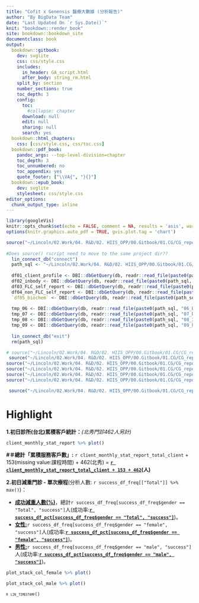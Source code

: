 ```yaml
---
title: "Cofit x Genensis 醫療大數據 (分析報告)"
author: "By BigData Team"
date: "Last Updated On `r Sys.Date()`"
knit: "bookdown::render_book"
site: bookdown::bookdown_site
documentclass: book
output:
  bookdown::gitbook:
    dev: svglite
    css: css/style.css
    includes:
      in_header: GA_script.html
      after_body: string_rm.html
    split_by: section
    number_sections: true
    toc_depth: 3
    config:
      toc:
        #collapse: chapter
      download: null
      edit: null
      sharing: null
      search: yes
  bookdown::html_chapters:
    css: [css/style.css, css/toc.css]
  bookdown::pdf_book:
    pandoc_args: --top-level-division=chapter
    toc_depth: 3
    toc_unnumbered: no
    toc_appendix: yes
    quote_footer: ["\\VA{", "}{}"]
  bookdown::epub_book:
    dev: svglite
    stylesheet: css/style.css
editor_options: 
  chunk_output_type: inline
---
```


```r
library(googleVis)
knitr::opts_chunk$set(echo = FALSE, comment = NA, results = 'asis', warning = FALSE)
options(knitr.graphics.auto_pdf = TRUE, gvis.plot.tag = 'chart')
```

```r
source("~/Lincoln/02.Work/04. R&D/02. HIIS_OPP/00.Gitbook/01.CG/CG_report/rscript/lin_function.R")
  
#Does source() rscript need to move to the same project dir??
  lin_connect_db("connect")
  path_sql <- "~/Lincoln/02.Work/04. R&D/02. HIIS_OPP/00.Gitbook/01.CG/CG_report/sql/"
  
  df01_client_profile <- DBI::dbGetQuery(db, readr::read_file(paste0(path_sql, "01_profile.sql")))
  df02_inbody <- DBI::dbGetQuery(db, readr::read_file(paste0(path_sql, "02_inbody.sql")))
  df03_FLC_self_report <- DBI::dbGetQuery(db, readr::read_file(paste0(path_sql, "03_FLC_self_report.sql")))
  df04_non_FLC_self_report <- DBI::dbGetQuery(db, readr::read_file(paste0(path_sql, "04_non_FLC_self_report.sql")))
  `df05_biochem` <- DBI::dbGetQuery(db, readr::read_file(paste0(path_sql, "05_biochem.sql")))
  
  tmp_06 <- DBI::dbGetQuery(db, readr::read_file(paste0(path_sql, "06_Diet_day.sql")))
  tmp_07 <- DBI::dbGetQuery(db, readr::read_file(paste0(path_sql, "07_Diet_meal.sql")))
  tmp_08 <- DBI::dbGetQuery(db, readr::read_file(paste0(path_sql, "08_3D_scanner.sql")))
  tmp_09 <- DBI::dbGetQuery(db, readr::read_file(paste0(path_sql, "09_hormone.sql")))
  
  lin_connect_db("exit")
  rm(path_sql)
```



```r
# source("~/Lincoln/02.Work/04. R&D/02. HIIS_OPP/00.Gitbook/01.CG/CG_report/rscript/lin_function.R")
 source("~/Lincoln/02.Work/04. R&D/02. HIIS_OPP/00.Gitbook/01.CG/CG_report/rscript/00-read_clinic_list.R")
source("~/Lincoln/02.Work/04. R&D/02. HIIS_OPP/00.Gitbook/01.CG/CG_report/rscript/00-data_preprocessing.R")
source("~/Lincoln/02.Work/04. R&D/02. HIIS_OPP/00.Gitbook/01.CG/CG_report/rscript/01.1-venns.R")
source("~/Lincoln/02.Work/04. R&D/02. HIIS_OPP/00.Gitbook/01.CG/CG_report/rscript/01.2-global_treatment.R")
source("~/Lincoln/02.Work/04. R&D/02. HIIS_OPP/00.Gitbook/01.CG/CG_report/rscript/01.3-testosterone_effectiveness.R")

 source("~/Lincoln/02.Work/04. R&D/02. HIIS_OPP/00.Gitbook/01.CG/CG_report/rscript/00-main_page_stat.R")

```

# Highlight {#index .unnumbered}

**1.初日診所(台北)累積客戶統計：***(北秀門診462人另計)*

```r
client_monthly_stat_report %>% plot()
```

**#＃總計「累積服務客戶數」:** `r client_monthly_stat_report_total_client` + 153(missing value:課程時間) + 462(北秀) = [**`r client_monthly_stat_report_total_client + 153 + 462`**]{.underline}**(人)**

**2.初日減重門診 - 單次療程**(分析人數: `r success_df_freq[["Total"]] %>% max()`)：

-   [**成功減重人數(%)**]{.underline}，總計`r success_df_freq[success_df_freq$gender == "Total", "success"]`人(成功率:[**`r success_df_pct[success_df_freq$gender == "Total", "success"]`**]{.underline})。
-   [**女性:**]{.underline}`r success_df_freq[success_df_freq$gender == "female", "success"]`人(成功率:[**`r success_df_pct[success_df_freq$gender == "female", "success"]`**]{.underline})。
-   [**男性:**]{.underline}`r success_df_freq[success_df_freq$gender == "male", "success"]`人(成功率:[**`r success_df_pct[success_df_freq$gender == "male", "success"]`**]{.underline})。

```r
plot_stack_col_female %>% plot()
```

```r
plot_stack_col_male %>% plot()
```

<!-- Introduction context...(editing) -->

<!-- #### Disclaimer {.unnumbered} -->

<!-- The information in this report is provided ...(editing). -->

[`r lin_timestamp()`]{.smallcaps} 
